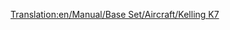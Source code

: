 [[Translation:en/Manual/Base Set/Aircraft/Kelling K7]]

{{en/Manual/Base Set/Aircraft/Aircraft|Cost=41.015 (82,030)
|Speed=947 kph (592 MPH)
|Annual=6.468 (12,936)
|Designed=2036
|Lifespan=25
|Capacity=180 passengers & 60 bags of mail
|Description=Fictional futuristic plane. Kelling is an unknown company, only making a Diesel in Tropical.
|Real-life=Fictional
}}